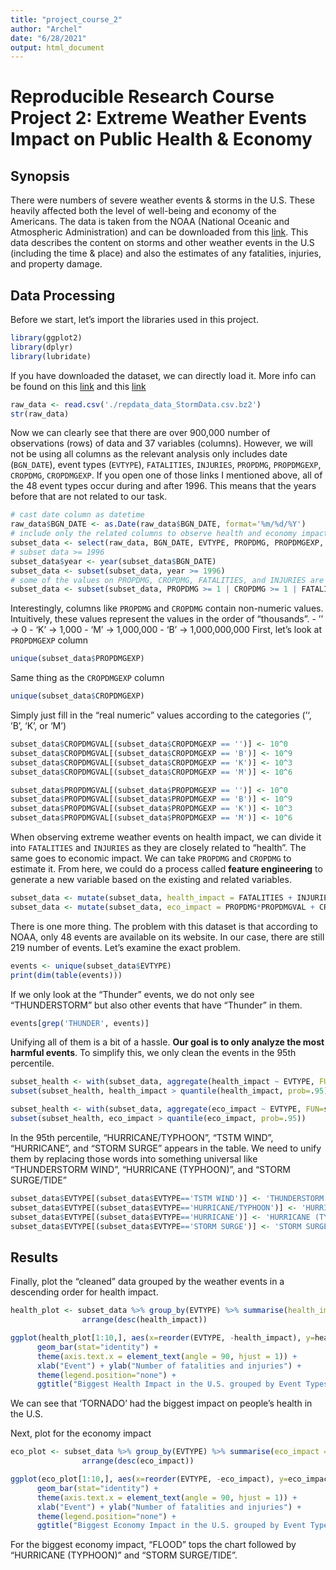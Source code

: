 ```yaml
---
title: "project_course_2"
author: "Archel"
date: "6/28/2021"
output: html_document
---
```


# Reproducible Research Course Project 2: Extreme Weather Events Impact on Public Health & Economy 

## Synopsis
There were numbers of severe weather events & storms in the U.S. These heavily affected both the level of well-being and economy of the Americans. The data is taken from the NOAA (National Oceanic and Atmospheric Administration) and can be downloaded from this [link](https://d396qusza40orc.cloudfront.net/repdata%2Fdata%2FStormData.csv.bz2). This data describes the content on storms and other weather events in the U.S (including the time & place) and also the estimates of any fatalities, injuries, and property damage.

## Data Processing
Before we start, let's import the libraries used in this project.
```r
library(ggplot2)
library(dplyr)
library(lubridate)
```


If you have downloaded the dataset, we can directly load it. More info can be found on this [link](https://d396qusza40orc.cloudfront.net/repdata%2Fpeer2_doc%2Fpd01016005curr.pdf) and this [link](https://d396qusza40orc.cloudfront.net/repdata%2Fpeer2_doc%2FNCDC%20Storm%20Events-FAQ%20Page.pdf)
```r
raw_data <- read.csv('./repdata_data_StormData.csv.bz2')
str(raw_data)
```
Now we can clearly see that there are over 900,000 number of observations (rows) of data and 37 variables (columns). However, we will not be using all columns as the relevant analysis only includes date (`BGN_DATE`), event types (`EVTYPE`), `FATALITIES`, `INJURIES`, `PROPDMG`, `PROPDMGEXP`, `CROPDMG`, `CROPDMGEXP`. If you open one of those links I mentioned above, all of the 48 event types occur during and after 1996. This means that the years before that are not related to our task.   
```r
# cast date column as datetime
raw_data$BGN_DATE <- as.Date(raw_data$BGN_DATE, format='%m/%d/%Y')
# include only the related columns to observe health and economy impact
subset_data <- select(raw_data, BGN_DATE, EVTYPE, PROPDMG, PROPDMGEXP, CROPDMG, CROPDMGEXP, FATALITIES, INJURIES)
# subset data >= 1996
subset_data$year <- year(subset_data$BGN_DATE)
subset_data <- subset(subset_data, year >= 1996)
# some of the values on PROPDMG, CROPDMG, FATALITIES, and INJURIES are 0, filter them out to get the data we wanted
subset_data <- subset(subset_data, PROPDMG >= 1 | CROPDMG >= 1 | FATALITIES >= 1 | INJURIES >= 1)
```

Interestingly, columns like `PROPDMG` and `CROPDMG` contain non-numeric values. Intuitively, these values represent the values in the order of "thousands".
- '' -> 0
- 'K' -> 1,000
- 'M' -> 1,000,000
- 'B' -> 1,000,000,000
First, let's look at `PROPDMGEXP` column
```r
unique(subset_data$PROPDMGEXP)
```
Same thing as the `CROPDMGEXP` column
```r
unique(subset_data$CROPDMGEXP)
```
Simply just fill in the "real numeric" values according to the categories ('', 'B', 'K', or 'M')
```r
subset_data$CROPDMGVAL[(subset_data$CROPDMGEXP == '')] <- 10^0
subset_data$CROPDMGVAL[(subset_data$CROPDMGEXP == 'B')] <- 10^9
subset_data$CROPDMGVAL[(subset_data$CROPDMGEXP == 'K')] <- 10^3
subset_data$CROPDMGVAL[(subset_data$CROPDMGEXP == 'M')] <- 10^6

subset_data$PROPDMGVAL[(subset_data$PROPDMGEXP == '')] <- 10^0
subset_data$PROPDMGVAL[(subset_data$PROPDMGEXP == 'B')] <- 10^9
subset_data$PROPDMGVAL[(subset_data$PROPDMGEXP == 'K')] <- 10^3
subset_data$PROPDMGVAL[(subset_data$PROPDMGEXP == 'M')] <- 10^6
```

When observing extreme weather events on health impact, we can divide it into `FATALITIES` and `INJURIES` as they are closely related to "health". The same goes to economic impact. We can take `PROPDMG` and `CROPDMG` to estimate it. From here, we could do a process called **feature engineering** to generate a new variable based on the existing and related variables.
```r
subset_data <- mutate(subset_data, health_impact = FATALITIES + INJURIES)
subset_data <- mutate(subset_data, eco_impact = PROPDMG*PROPDMGVAL + CROPDMG*CROPDMGVAL)
```

There is one more thing. The problem with this dataset is that according to NOAA, only 48 events are available on its website. In our case, there are still 219 number of events. Let's examine the exact problem.
```r
events <- unique(subset_data$EVTYPE)
print(dim(table(events)))
```
If we only look at the "Thunder" events, we do not only see "THUNDERSTORM" but also other events that have "Thunder" in them.
```r
events[grep('THUNDER', events)]
```
Unifying all of them is a bit of a hassle. **Our goal is to only analyze the most harmful events**. To simplify this, we only clean the events in the 95th percentile.
```r
subset_health <- with(subset_data, aggregate(health_impact ~ EVTYPE, FUN=sum))
subset(subset_health, health_impact > quantile(health_impact, prob=.95))
```
```r
subset_health <- with(subset_data, aggregate(eco_impact ~ EVTYPE, FUN=sum))
subset(subset_health, eco_impact > quantile(eco_impact, prob=.95))
```

In the 95th percentile, "HURRICANE/TYPHOON", "TSTM WIND", "HURRICANE", and "STORM SURGE" appears in the table. We need to unify them by replacing those words into something universal like "THUNDERSTORM WIND", "HURRICANE (TYPHOON)", and "STORM SURGE/TIDE"
```r
subset_data$EVTYPE[(subset_data$EVTYPE=='TSTM WIND')] <- 'THUNDERSTORM WIND'
subset_data$EVTYPE[(subset_data$EVTYPE=='HURRICANE/TYPHOON')] <- 'HURRICANE (TYPHOON)'
subset_data$EVTYPE[(subset_data$EVTYPE=='HURRICANE')] <- 'HURRICANE (TYPHOON)'
subset_data$EVTYPE[(subset_data$EVTYPE=='STORM SURGE')] <- 'STORM SURGE/TIDE'
```


## Results
Finally, plot the "cleaned" data grouped by the weather events in a descending order for health impact.
```r
health_plot <- subset_data %>% group_by(EVTYPE) %>% summarise(health_impact = sum(health_impact)) %>%
                arrange(desc(health_impact))

ggplot(health_plot[1:10,], aes(x=reorder(EVTYPE, -health_impact), y=health_impact, color=EVTYPE)) + 
      geom_bar(stat="identity") + 
      theme(axis.text.x = element_text(angle = 90, hjust = 1)) + 
      xlab("Event") + ylab("Number of fatalities and injuries") +
      theme(legend.position="none") +
      ggtitle("Biggest Health Impact in the U.S. grouped by Event Types")
```
We can see that 'TORNADO' had the biggest impact on people's health in the U.S.

Next, plot for the economy impact
```r
eco_plot <- subset_data %>% group_by(EVTYPE) %>% summarise(eco_impact = sum(eco_impact)) %>%
                arrange(desc(eco_impact))

ggplot(eco_plot[1:10,], aes(x=reorder(EVTYPE, -eco_impact), y=eco_impact, color=EVTYPE)) + 
      geom_bar(stat="identity") + 
      theme(axis.text.x = element_text(angle = 90, hjust = 1)) + 
      xlab("Event") + ylab("Number of fatalities and injuries") +
      theme(legend.position="none") +
      ggtitle("Biggest Economy Impact in the U.S. grouped by Event Types")
```
For the biggest economy impact, "FLOOD" tops the chart followed by "HURRICANE (TYPHOON)" and "STORM SURGE/TIDE".

